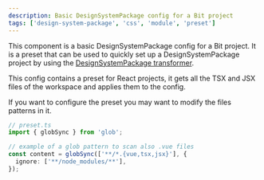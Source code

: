 ```yaml
---
description: Basic DesignSystemPackage config for a Bit project
tags: ['design-system-package', 'css', 'module', 'preset']
---
```


This component is a basic DesignSystemPackage config for a Bit project. It is a preset that
can be used to quickly set up a DesignSystemPackage project by using the [DesignSystemPackage
transformer](https://bit.cloud/learnbit/styling/transformers/design-system-package).

This config contains a preset for React projects, it gets all the TSX and JSX
files of the workspace and applies them to the config.

If you want to configure the preset you may want to modify the files patterns in it.

```ts
// preset.ts
import { globSync } from 'glob';

// example of a glob pattern to scan also .vue files
const content = globSync(['**/*.{vue,tsx,jsx}'], {
  ignore: ['**/node_modules/**'],
});
```
